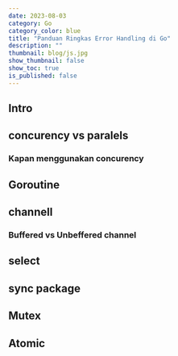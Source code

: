```yaml
---
date: 2023-08-03
category: Go
category_color: blue
title: "Panduan Ringkas Error Handling di Go"
description: ""
thumbnail: blog/js.jpg
show_thumbnail: false
show_toc: true
is_published: false
---
```



## Intro
## concurency vs paralels
### Kapan menggunakan concurency

## Goroutine

## channell
### Buffered vs Unbeffered channel

## select

## sync package

## Mutex

## Atomic
